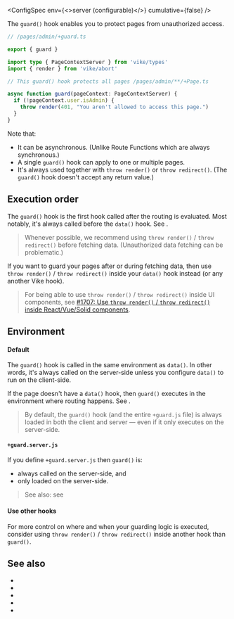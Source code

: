 
<ConfigSpec
  env={<>server (<Link href="#environment">configurable</Link>)</>}
  cumulative={false}
/>

The `guard()` hook enables you to protect pages from unauthorized access.

```ts
// /pages/admin/+guard.ts

export { guard }

import type { PageContextServer } from 'vike/types'
import { render } from 'vike/abort'

// This guard() hook protects all pages /pages/admin/**/+Page.ts

async function guard(pageContext: PageContextServer) {
  if (!pageContext.user.isAdmin) {
    throw render(401, "You aren't allowed to access this page.")
  }
}
```

Note that:

- It can be asynchronous. (Unlike <Link href="/route-function">Route Functions</Link> which are always synchronous.)
- A single `guard()` hook <Link href="/config#inheritance">can apply to one or multiple pages</Link>.
- It's always used together with <Link href="/render">`throw render()`</Link> or <Link href="/redirect">`throw redirect()`</Link>. (The `guard()` hook doesn't accept any return value.)


## Execution order

The `guard()` hook is the first hook called after the routing is evaluated. Most notably, it's always called before the <Link href="/data">`data()` hook</Link>. See <Link href="/hooks#lifecycle" />.

> Whenever possible, we recommend using `throw render()` / `throw redirect()` before fetching data. (Unauthorized data fetching can be problematic.)

If you want to guard your pages after or during fetching data, then use <Link href="/render">`throw render()`</Link> / <Link href="/redirect">`throw redirect()`</Link> inside your `data()` hook instead (or any another <Link href="/hooks">Vike hook</Link>).

> For being able to use `throw render()` / `throw redirect()` inside UI components, see [#1707: Use `throw render()` / `throw redirect()` inside React/Vue/Solid components](https://github.com/vikejs/vike/issues/1707).


## Environment

#### Default

The `guard()` hook is called in the same environment as <Link href="/data">`data()`</Link>. In other words, it's always called on the server-side unless you <Link href="/data#environment">configure `data()` to run on the client-side</Link>.

If the page doesn't have a `data()` hook, then `guard()` executes in the environment where routing happens. See <Link href="/hooks#lifecycle" />.

> By default, the `guard()` hook (and the entire `+guard.js` file) is always loaded in both the client and server — even if it only executes on the server-side.

#### `+guard.server.js`

If you define `+guard.server.js` then `guard()` is:
 - always called on the server-side, and
 - only loaded on the server-side.

> See also: see <Link href="/file-env" />

#### Use other hooks

For more control on where and when your guarding logic is executed, consider using <Link href="/render">`throw render()`</Link> / <Link href="/redirect">`throw redirect()`</Link> inside another hook than `guard()`.


## See also

- <Link href="/auth#login-flow" />
- <Link href="/render" />
- <Link href="/redirect" />
- <Link href="/data" />
- <Link href="/hooks" />
